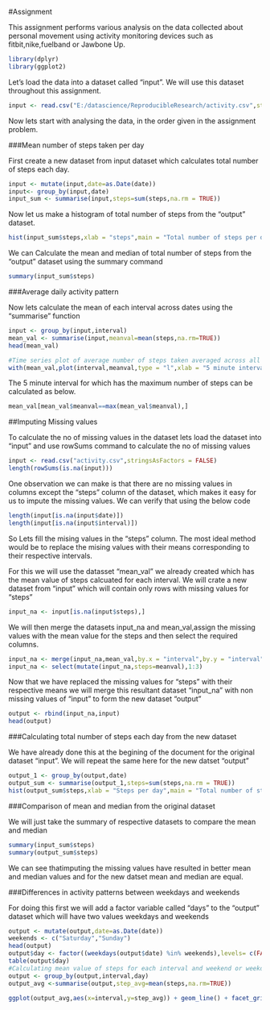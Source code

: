 #Assignment

This assignment performs various analysis on the data collected about personal movement using activity monitoring devices such as fitbit,nike,fuelband or Jawbone Up.

```r
library(dplyr)
library(ggplot2)
```

Let's load the data into a dataset called "input". We will use this dataset throughout this assignment.

```r
input <- read.csv("E:/datascience/ReproducibleResearch/activity.csv",stringsAsFactors = FALSE)
```
Now lets start with analysing the data, in the order given in the assignment problem.

###Mean number of steps taken per day

First create a new dataset from input dataset which calculates total number of steps each day.
```r
input <- mutate(input,date=as.Date(date))
input<- group_by(input,date)
input_sum <- summarise(input,steps=sum(steps,na.rm = TRUE))
```

Now let us make a histogram of total number of steps from the "output" dataset.
```r
hist(input_sum$steps,xlab = "steps",main = "Total number of steps per day")
```

We can Calculate the mean and median of total number of steps from the "output" dataset using the summary command
```r
summary(input_sum$steps)
```
###Average daily activity pattern

Now lets calculate the mean of each interval across dates using the "summarise" function 
```r
input <- group_by(input,interval)
mean_val <- summarise(input,meanval=mean(steps,na.rm=TRUE))
head(mean_val)

#Time series plot of average number of steps taken averaged across all days in dataset.
with(mean_val,plot(interval,meanval,type = "l",xlab = "5 minute interval",ylab="steps avaeraged across days",main = "Plot of interval Vs steps average"))
```

The 5 minute interval for which has the maximum number of steps can be calculated as below.

```r
mean_val[mean_val$meanval==max(mean_val$meanval),]
```

##Imputing Missing values

To calculate the no of missing values in the dataset lets load the dataset into "input" and use rowSums command to calculate the no of missing values
```r
input <- read.csv("activity.csv",stringsAsFactors = FALSE)
length(rowSums(is.na(input)))
```

One observation we can make is that there are no missing values in columns except the "steps" column of the dataset, which makes it easy for us to impute the missing values. We can verify that using the below code

```r
length(input[is.na(input$date)])
length(input[is.na(input$interval)])
```


So Lets fill the mising values in the "steps" column. The most ideal method would be to replace the mising values with their means corresponding to their respective intervals.

For this we will use the datasset "mean_val" we already created which has the mean value of steps calcuated for each interval.
We will crate a new dataset from "input" which will contain only rows with missing values for "steps"
```r
input_na <- input[is.na(input$steps),]
```

We will then merge the datasets input_na and mean_val,assign the missing values with the mean value for the steps and then select the required columns.
```r
input_na <- merge(input_na,mean_val,by.x = "interval",by.y = "interval")
input_na <- select(mutate(input_na,steps=meanval),1:3)
```

Now that we have replaced the missing values for "steps" with their respective means we will merge this resultant dataset "input_na" with non missing values of "input" to form the new dataset "output"
```r
output <- rbind(input_na,input)
head(output)
```

###Calculating total number of steps each day from the new dataset

We have already done this at the begining of the document for the original dataset "input". We will repeat the same here for the new datset "output"
```r
output_1 <- group_by(output,date)
output_sum <- summarise(output_1,steps=sum(steps,na.rm = TRUE))
hist(output_sum$steps,xlab = "Steps per day",main = "Total number of steps in a day")
```

###Comparison of mean and median from the original dataset

We will just take the summary of respective datasets to compare the mean and median
```r
summary(input_sum$steps)
summary(output_sum$steps)
```

We can see thatimputing the missing values have resulted in better mean and median values and for the new datset mean and median are equal.

###Differences in activity patterns between weekdays and weekends

For doing this first we will add a factor variable called "days" to the "output" dataset which will have two values weekdays and weekends
```r
output <- mutate(output,date=as.Date(date))
weekends <- c("Saturday","Sunday")
head(output)
output$day <- factor((weekdays(output$date) %in% weekends),levels= c(FALSE,TRUE),labels = c("Weekday","Weekend"))
table(output$day)
#Calculating mean value of steps for each interval and weekend or weekday
output <- group_by(output,interval,day)
output_avg <-summarise(output,step_avg=mean(steps,na.rm=TRUE))
```

```r
ggplot(output_avg,aes(x=interval,y=step_avg)) + geom_line() + facet_grid(day~.) + ylab("Steps averaged per day") + ggtitle("Panel plot of interval vs steps on weekdays and weekends")
```



